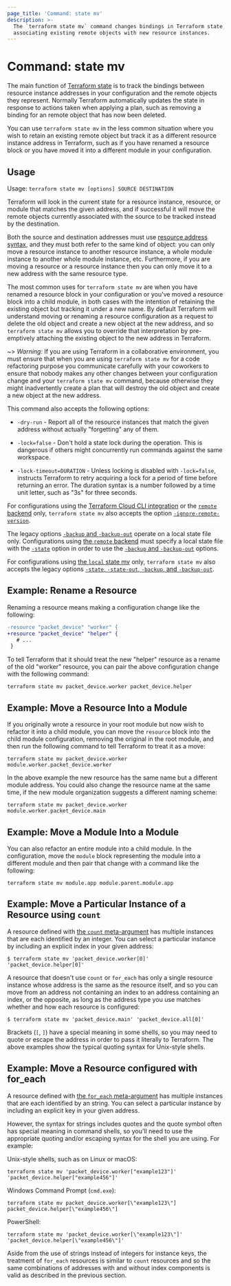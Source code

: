 ```yaml
---
page_title: 'Command: state mv'
description: >-
  The `terraform state mv` command changes bindings in Terraform state,
  associating existing remote objects with new resource instances.
---
```


# Command: state mv

The main function of [Terraform state](/language/state) is
to track the bindings between resource instance addresses in your configuration
and the remote objects they represent. Normally Terraform automatically
updates the state in response to actions taken when applying a plan, such as
removing a binding for an remote object that has now been deleted.

You can use `terraform state mv` in the less common situation where you wish
to retain an existing remote object but track it as a different resource
instance address in Terraform, such as if you have renamed a resource block
or you have moved it into a different module in your configuration.

## Usage

Usage: `terraform state mv [options] SOURCE DESTINATION`

Terraform will look in the current state for a resource instance, resource,
or module that matches the given address, and if successful it will move the
remote objects currently associated with the source to be tracked instead
by the destination.

Both the source and destination addresses must use
[resource address syntax](/cli/state/resource-addressing), and
they must both refer to the same kind of object: you can only move a resource
instance to another resource instance, a whole module instance to another
whole module instance, etc. Furthermore, if you are moving a resource or
a resource instance then you can only move it to a new address with the
same resource type.

The most common uses for `terraform state mv` are when you have renamed a
resource block in your configuration or you've moved a resource block into
a child module, in both cases with the intention of retaining the existing
object but tracking it under a new name. By default Terraform will understand
moving or renaming a resource configuration as a request to delete the old
object and create a new object at the new address, and so `terraform state mv`
allows you to override that interpretation by pre-emptively attaching the
existing object to the new address in Terraform.

~> _Warning:_ If you are using Terraform in a collaborative environment, you
must ensure that when you are using `terraform state mv` for a code refactoring
purpose you communicate carefully with your coworkers to ensure that nobody
makes any other changes between your configuration change and your
`terraform state mv` command, because otherwise they might inadvertently create
a plan that will destroy the old object and create a new object at the new
address.

This command also accepts the following options:

- `-dry-run` - Report all of the resource instances that match the given
  address without actually "forgetting" any of them.

- `-lock=false` - Don't hold a state lock during the operation. This is
  dangerous if others might concurrently run commands against the same
  workspace.

- `-lock-timeout=DURATION` - Unless locking is disabled with `-lock=false`,
  instructs Terraform to retry acquiring a lock for a period of time before
  returning an error. The duration syntax is a number followed by a time
  unit letter, such as "3s" for three seconds.

For configurations using the [Terraform Cloud CLI integration](/cli/cloud) or the [`remote` backend](/language/settings/backends/remote)
only, `terraform state mv`
also accepts the option
[`-ignore-remote-version`](/cli/cloud/command-line-arguments#ignore-remote-version).

The legacy options [`-backup` and `-backup-out`](/language/settings/backends/local#command-line-arguments)
operate on a local state file only. Configurations using
[the `remote` backend](/language/settings/backends/remote)
must specify a local state file with the [`-state`](/language/settings/backends/local#command-line-arguments)
option in order to use the [`-backup` and `-backup-out`](/language/settings/backends/local#command-line-arguments)
options.

For configurations using
[the `local` state mv](/language/settings/backends/local) only,
`terraform state mv` also accepts the legacy options
[`-state`, `-state-out`, `-backup`, and `-backup-out`](/language/settings/backends/local#command-line-arguments).

## Example: Rename a Resource

Renaming a resource means making a configuration change like the following:

```diff
-resource "packet_device" "worker" {
+resource "packet_device" "helper" {
   # ...
 }
```

To tell Terraform that it should treat the new "helper" resource as a rename
of the old "worker" resource, you can pair the above configuration change
with the following command:

```shell
terraform state mv packet_device.worker packet_device.helper
```

## Example: Move a Resource Into a Module

If you originally wrote a resource in your root module but now wish to refactor
it into a child module, you can move the `resource` block into the child
module configuration, removing the original in the root module, and then
run the following command to tell Terraform to treat it as a move:

```shell
terraform state mv packet_device.worker module.worker.packet_device.worker
```

In the above example the new resource has the same name but a different module
address. You could also change the resource name at the same time, if the new
module organization suggests a different naming scheme:

```shell
terraform state mv packet_device.worker module.worker.packet_device.main
```

## Example: Move a Module Into a Module

You can also refactor an entire module into a child module. In the
configuration, move the `module` block representing the module into a different
module and then pair that change with a command like the following:

```shell
terraform state mv module.app module.parent.module.app
```

## Example: Move a Particular Instance of a Resource using `count`

A resource defined with [the `count` meta-argument](/language/meta-arguments/count)
has multiple instances that are each identified by an integer. You can
select a particular instance by including an explicit index in your given
address:

```shell
$ terraform state mv 'packet_device.worker[0]' 'packet_device.helper[0]'
```

A resource that doesn't use `count` or `for_each` has only a single resource
instance whose address is the same as the resource itself, and so you can
move from an address not containing an index to an address containing an index,
or the opposite, as long as the address type you use matches whether and how
each resource is configured:

```shell
$ terraform state mv 'packet_device.main' 'packet_device.all[0]'
```

Brackets (`[`, `]`) have a special meaning in some shells, so you may need to
quote or escape the address in order to pass it literally to Terraform.
The above examples show the typical quoting syntax for Unix-style shells.

## Example: Move a Resource configured with for_each

A resource defined with [the `for_each` meta-argument](/language/meta-arguments/for_each)
has multiple instances that are each identified by an string. You can
select a particular instance by including an explicit key in your given
address.

However, the syntax for strings includes quotes and the quote symbol often
has special meaning in command shells, so you'll need to use the appropriate
quoting and/or escaping syntax for the shell you are using. For example:

Unix-style shells, such as on Linux or macOS:

```shell
terraform state mv 'packet_device.worker["example123"]' 'packet_device.helper["example456"]'
```

Windows Command Prompt (`cmd.exe`):

```shell
terraform state mv packet_device.worker[\"example123\"] packet_device.helper[\"example456\"]
```

PowerShell:

```shell
terraform state mv 'packet_device.worker[\"example123\"]' 'packet_device.helper[\"example456\"]'
```

Aside from the use of strings instead of integers for instance keys, the
treatment of `for_each` resources is similar to `count` resources and so
the same combinations of addresses with and without index components is
valid as described in the previous section.
